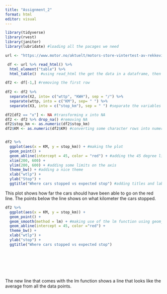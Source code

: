 ---
title: "Assignment_2"
format: html
editor: visual
---

```{r}
library(tidyverse)
library(rvest)  
library(janitor) 
library(lubridate) #loading all the pacages we need
```

```{r}
url <- "https://www.motor.no/aktuelt/motors-store-vintertest-av-rekkevidde-pa-elbiler/217132" #getting the data with the url

 df <- url %>% read_html() %>% 
  html_element("table") %>%  
  html_table()  #using read_html the get the data in a dataframe, then getting the table we want with html_element
```

```{r}
df2 <- df[-1,] #removing the first row
  
df2 <- df2 %>% 
  separate(X2, into= c("wttp", "KWH"), sep = "/") %>% 
  separate(wttp, into = c("KM"), sep= " ") %>% 
  separate(X3, into = c("stop_km"), sep = " ") #separate the variables into variables we can use in a plot

df2[df2 == "x"] <- NA #transforming x into NA
df2 <- df2 %>% drop_na() #removing NA
df2$stop_km <- as.numeric(df2$stop_km) 
df2$KM <- as.numeric(df2$KM) #converting some character rows into numeric



```

```{r}
df2 %>% 
  ggplot(aes(x = KM, y = stop_km)) + #making the plot
  geom_point() +
  geom_abline(intercept = 45, color = "red") + #adding the 45 degree line
  xlim(200, 600) + 
  ylim(200, 600) + #adding some limits on the axis
  theme_bw() + #adding a nice theme
  xlab("wtlp") +
  ylab("Stop") +
  ggtitle("Where cars stopped vs expected stop") #adding titles and labels

```

This plot shows how far the cars should have been able to go on the red line. The points below the line shows on what kilometer the cars stopped.

```{r}
df2 %>% 
  ggplot(aes(x = KM, y = stop_km)) +
  geom_point() +
  geom_smooth(method = lm) + #making use of the lm function using geom_smooth 
  geom_abline(intercept = 45, color ="red") +
  theme_bw() +
  xlab("wtlp") +
  ylab("stop") +
  ggtitle("Where cars stopped vs expected stop")


  

  
  
```

The new line that comes with the lm function shows a line that looks like the average from all the data points.
